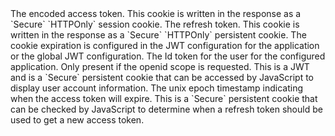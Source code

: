 
<APIBlock>
  <APIField name="app.at" type="String">
    The encoded access token. This cookie is written in the response as a `Secure` `HTTPOnly` session cookie.
  </APIField>
  <APIField name="app.rt" type="String">
    The refresh token. This cookie is written in the response as a `Secure` `HTTPOnly` persistent cookie. The cookie expiration is configured in the JWT
    configuration for the application or the global JWT configuration.
  </APIField>
  <APIField name="app.idt" type="String">
    The Id token for the user for the configured application. Only present if the openid scope is requested. This is a JWT and is a `Secure` persistent cookie that can be accessed by JavaScript to display user account information.
  </APIField>
  <APIField name="app.at_exp" type="String">
    The unix epoch timestamp indicating when the access token will expire. This is a `Secure` persistent cookie that can be checked by JavaScript to determine when a refresh token should be used to get a new access token.
  </APIField>
</APIBlock>
